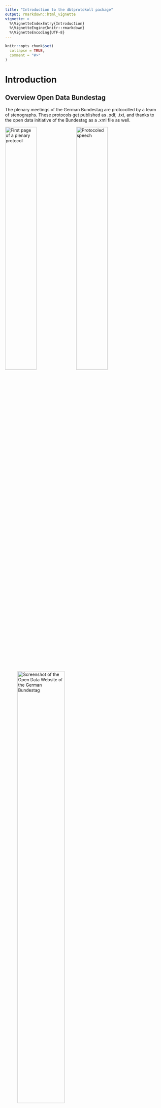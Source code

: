 ```yaml
---
title: "Introduction to the dbtprotokoll package"
output: rmarkdown::html_vignette
vignette: >
  %\VignetteIndexEntry{Introduction}
  %\VignetteEngine{knitr::rmarkdown}
  %\VignetteEncoding{UTF-8}
---
```


```r
knitr::opts_chunk$set(
  collapse = TRUE,
  comment = "#>"
)
```


# Introduction

## Overview Open Data Bundestag

The plenary meetings of the German Bundestag are protocolled by a team of stenographs.
These protocols get published as .pdf, .txt, and thanks to the open data initiative of the Bundestag as a .xml file as well. 

![First page of a plenary protocol](images/introduction/Protokoll1.png){width=45%}
![Protocoled speech](images/introduction/Protokoll2.png){width=45%}

![Screenshot of the Open Data Website of the German Bundestag](images/introduction/OpenData.png){width=60%}



## Downloading the protocols

We start of by importing the package as usual and downloading the protocols from the website of the bundestag.

```r
library(dbtprotokoll)

paths <- download_protocols()
```

Normaly it isn't necessary to touch the parameters base_url and registry_url, those seem to be fixed for the 19. election period. What we could change is the directory the protocols get saved in, but we leave the default value for now: a local directory named "protokolle". 

```r
print(paths[1:10])
```

A call to download_protocols returns a vector of paths to the downloaded files.

## Parsing the protocols

Let's inspect one of these protocol files using the package xml2:

```r
protocol <- xml2::read_xml('./protokolle/19001-data.xml')

protocol
```

It consists of a header section with some basic information about the plenary session and the protocol.
Under this are four child elements:

- vorspann
- sitzungsverlauf
- anlagen
- rednerliste

The package "dbtprotokoll" is able to parse information out of "sitzungsverlauf" and "rednerliste".

```r
print(xml2::xml_find_all(protocol, ".//rede")[[1]])
```

This is the structure of a "rede"-element which is a child of "sitzungsverlauf". It documents a speech hold by a member of the bundestag, moderation by the leader of the plenary-session (for example the president) and general remarks made by other members of the bundestag like applause or interjections. Other parts of the "sitzungsverlauf" are interesting as well but are very difficult to analyse without a linguistic background. Therefore we did not bother parsing them.

```r
print(xml2::xml_find_all(protocol, ".//rednerliste")[[1]])
```

The "rednerliste" element contains the details of every member of the bundestag who is mentioned in the protocol.

### Using dbtprotokoll to parse a single protocol

To parse a single protocol with dbtprotokoll, the function parse_protocol is used. 
Its arguments are a string for the file path and the optional "check_schema" argument. If check_schema is TRUE (its default value), the xml2-function "xml_validate" will be used to validate that the xml document given is indeed written in the correct xml schema. To check this, we downloaded the file "dbtplenarprotokolle-data.dtd" and converted it into an xsd file.
If the schema is correct (or check_schema is FALSE), the function will read the xml file given in the path-argument and start extracting information from the xml. It will then return a named list of four tibbles containing information about the plenary meeting:

```r
parsed_protocol <- parse_protocol("./protokolle/19001-data.xml")
print(parsed_protocol)
```

Let's look at the returned tibbles in detail.

1. **"speakers":** A tibble containing speaker ID, full name, party and possibly roles of every person that held a speech at this plenary meeting.
```r
print(parsed_protocol$speakers)
```

2. **"paragraphs":** A tibble containing all paragraphs from all speeches held at the plenary meeting. The individual speech ID and speaker ID of the speaker are also found in this tibble.
```r
print(parsed_protocol$paragraphs)
```

3. **"comments":** A tibble containing all comments made in all speeches as well as the speech ID of the speech the comment was made in. Comments in this case are not only interjections by other politicians, but also include applause, laughing and amusement within different partys.
```r
print(parsed_protocol$comments)
```

4. **"roles":** A tibble containing all roles members of the bundestag have. This is necessary because some speakers have multiple roles. We can get all roles back by joining these two tibbles. 
```r
print(parsed_protocol$comments)
```

### Parsing the complete dataset

Parsing the complete dataset can be easily achieved by using "parse_protocols" and specifying the range. This function will instanciate as many parallel parsers as your system offers to speed up the process. It returns the same tibble structure, but cleaned up. Duplicated rows within the speakers- and roles tibble get removed.

```r
parsed_protocols <- dbtprotokoll::parse_protocols(start = "19001-data.xml", end = "19010-data.xml")
print(parsed_protocols)
```

### Store and restore the dataset with save and load

The parsed data can be manipulated and handled with standard R-functions for example saving the data to and loading it from disk to avoid parsing it again. 
```r
save(parsed_protocols, file = "protocols.RData")

rm(parsed_protocols)
```

```r
load("./protocols.RData")

print(parsed_protocols)
```

## Running analysis

The data stored in the tibbles can be analysed like always. For nicer presentation of analyses, the dbtprotokoll package offers a variable called "party_colors". It is a named atomic vector of hexadecimal codes (saved as strings) of the partys' asigned colors.

```r
party_colors
```

### Run a simple analysis

Let's count the number of speakers:

```r
library(dplyr)
parsed_protocols$speakers %>% count()

```

### Run complex analysis

Here is a list of more complex questions we asked:

- [Reactions from the fractions](Reactions.html)
- [Word lenghts](WordLengths.html)
- [Usage of words depending on the fraction](WordOccurences.html)
